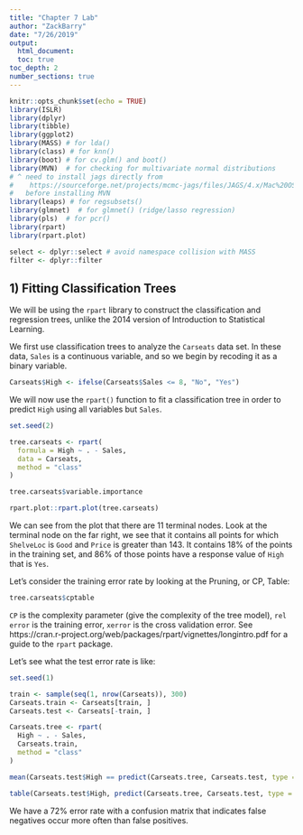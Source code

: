 ```yaml
---
title: "Chapter 7 Lab"
author: "ZackBarry"
date: "7/26/2019"
output: 
  html_document:
  toc: true
toc_depth: 2
number_sections: true
---
```

  
```r
knitr::opts_chunk$set(echo = TRUE)
library(ISLR)
library(dplyr)
library(tibble)
library(ggplot2)
library(MASS) # for lda()
library(class) # for knn()
library(boot) # for cv.glm() and boot()
library(MVN)  # for checking for multivariate normal distributions
# ^ need to install jags directly from 
#    https://sourceforge.net/projects/mcmc-jags/files/JAGS/4.x/Mac%20OS%20X/
#   before installing MVN
library(leaps) # for regsubsets()
library(glmnet)  # for glmnet() (ridge/lasso regression)
library(pls)  # for pcr()
library(rpart)
library(rpart.plot)

select <- dplyr::select # avoid namespace collision with MASS
filter <- dplyr::filter  
```

## 1) Fitting Classification Trees

We will be using the `rpart` library to construct the classification and regression
trees, unlike the 2014 version of Introduction to Statistical Learning.

We first use classification trees to analyze the `Carseats` data set. In these 
data, `Sales` is a continuous variable, and so we begin by recoding it as a
binary variable.  
```r
Carseats$High <- ifelse(Carseats$Sales <= 8, "No", "Yes")
```

We will now use the `rpart()` function to fit a classification tree in order to
predict `High` using all variables but `Sales`.
```r
set.seed(2)

tree.carseats <- rpart(
  formula = High ~ . - Sales,
  data = Carseats,
  method = "class"
)

tree.carseats$variable.importance

rpart.plot::rpart.plot(tree.carseats)
```
We can see from the plot that there are 11 terminal nodes. Look at the terminal 
node on the far right, we see that it contains all points for which `ShelveLoc`
is `Good` and `Price` is greater than 143. It contains 18% of the points in the
training set, and 86% of those points have a response value of `High` that is
`Yes`.

Let's consider the training error rate by looking at the Pruning, or CP, Table:
```r
tree.carseats$cptable
```
`CP` is the complexity parameter (give the complexity
of the tree model),
`rel error` is the training error, `xerror` is the cross validation error.
See https://cran.r-project.org/web/packages/rpart/vignettes/longintro.pdf for a guide to the `rpart` package.

Let's see what the test error rate is like:
```r
set.seed(1)

train <- sample(seq(1, nrow(Carseats)), 300)
Carseats.train <- Carseats[train, ]
Carseats.test <- Carseats[-train, ]

Carseats.tree <- rpart(
  High ~ . - Sales,
  Carseats.train,
  method = "class"
)

mean(Carseats.test$High == predict(Carseats.tree, Carseats.test, type = "class"))

table(Carseats.test$High, predict(Carseats.tree, Carseats.test, type = "class"))
```
We have a 72% error rate with a confusion matrix that 
indicates false negatives occur more often than false
positives.







